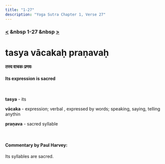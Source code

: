 ```yaml
---
title: "1-27"
description: "Yoga Sutra Chapter 1, Verse 27"
---
```


### [<](/Chapter-1/1-26) &nbsp 1-27 &nbsp [>](/Chapter-1/1-28/)

# tasya vācakaḥ praṇavaḥ

#### तस्य वाचकः प्रणवः

#### Its expression is sacred

<br />

**tasya** - its <br />

**vācaka** - expression; verbal , expressed by words; speaking, saying, telling anythin <br />

**praṇava** - sacred syllable <br />

<br />

#### Commentary by Paul Harvey:

Its syllables are sacred.
